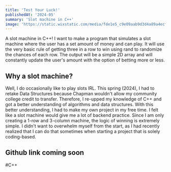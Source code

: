 ```yaml
---
title: 'Test Your Luck!'
publishedAt: '2024-05'
summary: 'Slot machine in C++'
image: 'https://static.wixstatic.com/media/fde1e5_c9e09aab9d3d4a89a4ecf4a80066a156~mv2.jpg/v1/fill/w_537,h_245,al_c,q_80,usm_0.66_1.00_0.01,enc_auto/slot.jpg'
---
```


A slot machine in C++! I want to make a program that simulates a slot machine where the user has a set amount of money and can play. It will use the very 
basic rule of getting three in a row to win using rand to randomize the chances of each row. The output will be a simple 2D array and will constantly update 
the user's amount with the option of betting more or less.

## Why a slot machine?
Well, I do occasionally like to play slots IRL. This spring (2024), I had to retake Data Structures because Chapman wouldn't allow my community college 
credit to transfer. Therefore, I re-upped my knowledge of C++ and got a better understanding of algorithms and data structures. With this better understanding, 
I had to make my own project in my free time. I felt like a slot machine would give me a lot of backend practice. Since I am only creating a 1-row and 3-column machine,
the logic of winning is extremely simple. I didn't want to overwhelm myself from the start, as I had recently realized that I can do that sometimes when starting a project 
that is solely coding-based.

## Github link coming soon

#C++